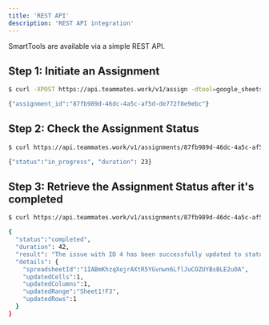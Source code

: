 ```yaml
---
title: 'REST API'
description: 'REST API integration'
---
```


SmartTools are available via a simple REST API.

## Step 1: Initiate an Assignment

```bash
$ curl -XPOST https://api.teammates.work/v1/assign -dtool=google_sheets -dprompt="Update issue with ID 4 to status 'OK'"

{"assignment_id":"87fb989d-46dc-4a5c-af5d-de772f8e9ebc"}

```

## Step 2: Check the Assignment Status

```bash
$ curl https://api.teammates.work/v1/assignments/87fb989d-46dc-4a5c-af5d-de772f8e9ebc

{"status":"in_progress", "duration": 23}

```


## Step 3: Retrieve the Assignment Status after it's completed

```bash
$ curl https://api.teammates.work/v1/assignments/87fb989d-46dc-4a5c-af5d-de772f8e9ebc

{
  "status":"completed",
  "duration": 42,
  "result": "The issue with ID 4 has been successfully updated to status 'OK'",
  "details": {
    "spreadsheetId":"1IABmKhzqXojrAXtR5YGvnwn6LflJuCOZUYBsBLE2uOA",
    "updatedCells":1,
    "updatedColumns":1,
    "updatedRange":"Sheet1!F3",
    "updatedRows":1
  }
}

```

